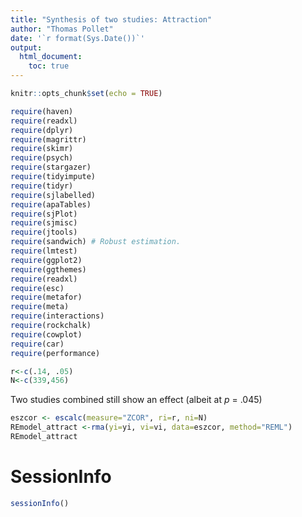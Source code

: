 ```yaml
---
title: "Synthesis of two studies: Attraction"
author: "Thomas Pollet"
date: '`r format(Sys.Date())`'
output: 
  html_document:
    toc: true
---
```


```r
knitr::opts_chunk$set(echo = TRUE)
```

```r
require(haven)
require(readxl)
require(dplyr)
require(magrittr)
require(skimr)
require(psych)
require(stargazer)
require(tidyimpute)
require(tidyr)
require(sjlabelled)
require(apaTables)
require(sjPlot)
require(sjmisc)
require(jtools)
require(sandwich) # Robust estimation.
require(lmtest)
require(ggplot2)
require(ggthemes)
require(readxl)
require(esc)
require(metafor)
require(meta)
require(interactions)
require(rockchalk)
require(cowplot)
require(car)
require(performance)
```


```r
r<-c(.14, .05)
N<-c(339,456)
```

Two studies combined still show an effect (albeit at _p_ = .045)

```r
eszcor <- escalc(measure="ZCOR", ri=r, ni=N)
REmodel_attract <-rma(yi=yi, vi=vi, data=eszcor, method="REML")
REmodel_attract
```

# SessionInfo

```r
sessionInfo()
```

